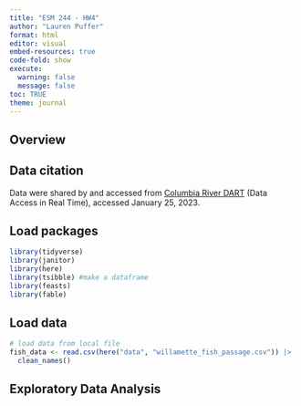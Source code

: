 ```yaml
---
title: "ESM 244 - HW4"
author: "Lauren Puffer"
format: html
editor: visual
embed-resources: true
code-fold: show
execute: 
  warning: false
  message: false
toc: TRUE
theme: journal
---
```


## Overview

## Data citation

Data were shared by and accessed from [Columbia River DART](http://www.cbr.washington.edu/dart/query/adult_graph_text) (Data Access in Real Time), accessed January 25, 2023.

## Load packages

```r
library(tidyverse)
library(janitor)
library(here)
library(tsibble) #make a dataframe
library(feasts) 
library(fable)
```

## Load data

```r
# load data from local file
fish_data <- read.csv(here("data", "willamette_fish_passage.csv")) |>
  clean_names()
```

## Exploratory Data Analysis
